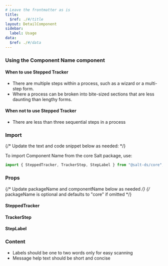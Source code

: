 ```yaml
---
# Leave the frontmatter as is
title:
  $ref: ./#/title
layout: DetailComponent
sidebar:
  label: Usage
data:
  $ref: ./#/data
---
```


### Using the Component Name component

#### When to use Stepped Tracker

- There are multiple steps within a process, such as a wizard or a multi-step form.
- Where a process can be broken into bite-sized sections that are less daunting than lengthy forms.

#### When not to use Stepped Tracker

- There are less than three sequential steps in a process

### Import

{/* Update the text and code snippet below as needed: */}

To import Component Name from the core Salt package, use:

```js
import { SteppedTracker, TrackerStep, StepLabel } from "@salt-ds/core";
```

### Props

{/* Update packageName and componentName below as needed */}
{/* packageName is optional and defaults to "core" if omitted */}

#### SteppedTracker

<PropsTable packageName="core" componentName="SteppedTracker" />

#### TrackerStep

<PropsTable packageName="core" componentName="TrackerStep" />

#### StepLabel

<PropsTable packageName="core" componentName="StepLabel" />

### Content

- Labels should be one to two words only for easy scanning
- Message help text should be short and concise
